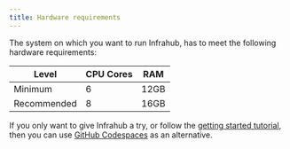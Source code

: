 ```yaml
---
title: Hardware requirements
---
```


The system on which you want to run Infrahub, has to meet the following hardware requirements:

| Level       | CPU Cores | RAM  |
|-------------|-----------|------|
| Minimum     | 6         | 12GB |
| Recommended | 8         | 16GB |

If you only want to give Infrahub a try, or follow the [getting started tutorial](/tutorials/getting-started/), then you can use [GitHub Codespaces](/guides/installation#github-codespaces) as an alternative.
